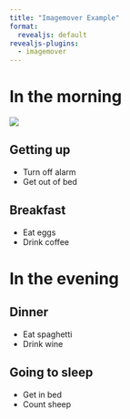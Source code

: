 ```yaml
---
title: "Imagemover Example"
format:
  revealjs: default
revealjs-plugins:
  - imagemover
---
```


# In the morning

::: {#filename filename=example.qmd}
:::

![](image.png){#imagemover}

## Getting up

- Turn off alarm
- Get out of bed

## Breakfast

- Eat eggs
- Drink coffee

# In the evening

## Dinner

- Eat spaghetti
- Drink wine

## Going to sleep

- Get in bed
- Count sheep
